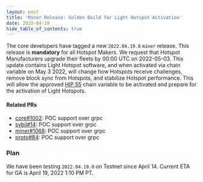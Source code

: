 ```yaml
---
layout: post
title: 'Miner Release: Golden Build for Light Hotspot Activation'
date: 2022-04-19
hide_table_of_contents: true
---
```


The core developers have tagged a new `2022.04.19.0` `miner` release. This release is **mandatory**
for all Hotspot Makers. We request that Hotspot Manufacturers upgrade their fleets by 00:00 UTC on
2022-05-03. This update contains Light Hotspot software, and when activated via chain variable on
May 3 2022, will change how Hotspots receive challenges, remove block sync from Hotspots, and
stabilize Hotspot performance. This will allow the approved
[HIP 55](https://github.com/helium/HIP/blob/main/0055-validator-challenges.md) chain variable to be
activated and prepare for the activation of Light Hotspots.

<!--truncate-->

#### Related PRs

- [core#1002](https://github.com/helium/blockchain-core/pull/1002): POC support over grpc
- [sybil#14](https://github.com/helium/sibyl/pull/14): POC support over grpc
- [miner#1068](https://github.com/helium/miner/pull/1068): POC support over grpc
- [proto#84](https://github.com/helium/proto/pull/84): POC support over grpc

### Plan

We have been testing `2022.04.19.0` on Testnet since April 14. Current ETA for GA is April 19, 2022
1:10 PM PT.
